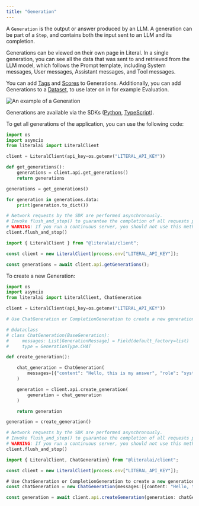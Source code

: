 ```yaml
---
title: "Generation"
---
```


A `Generation` is the output or answer produced by an LLM. A generation can be part of a `Step`, and contains both the input sent to an LLM and its completion. 

Generations can be viewed on their own page in Literal. In a single generation, you can see all the data that was sent to and retrieved from the LLM model, which follows the Prompt template, including System messages, User messages, Assistant messages, and Tool messages.

You can add [Tags](/concepts/thread/tags) and [Scores](/concept/score) to Generations. Additionally, you can add Generations to a [Dataset](/concepts/dataset), to use later on in for example Evaluation. 

<Frame caption="An example of a Generation on Literal">     
  <img
    src="/images/generation-example.png"
    alt="An example of a Generation"
  />
</Frame>

Generations are available via the SDKs ([Python](/python-client/api-reference/generation), [TypeScript](/typescript-client/api-reference)).

To get all generations of the application, you can use the following code:

<CodeGroup>

```python Python
import os
import asyncio
from literalai import LiteralClient

client = LiteralClient(api_key=os.getenv("LITERAL_API_KEY"))

def get_generations():
    generations = client.api.get_generations()
    return generations

generations = get_generations()

for generation in generations.data:
    print(generation.to_dict())

# Network requests by the SDK are performed asynchronously.
# Invoke flush_and_stop() to guarantee the completion of all requests prior to the process termination.
# WARNING: If you run a continuous server, you should not use this method.
client.flush_and_stop()
```

```typescript TypeScript
import { LiteralClient } from "@literalai/client";

const client = new LiteralClient(process.env["LITERAL_API_KEY"]);

const generations = await client.api.getGenerations();
```

</CodeGroup>

To create a new Generation:

<CodeGroup>

```python Python
import os
import asyncio
from literalai import LiteralClient, ChatGeneration

client = LiteralClient(api_key=os.getenv("LITERAL_API_KEY"))

# Use ChatGeneration or CompletionGeneration to create a new generation

# @dataclass
# class ChatGeneration(BaseGeneration):
#     messages: List[GenerationMessage] = Field(default_factory=list)
#     type = GenerationType.CHAT

def create_generation():

    chat_generation = ChatGeneration(
        messages=[{"content": "Hello, this is my answer", "role": "system"}],
    )

    generation = client.api.create_generation(
        generation = chat_generation
    )

    return generation

generation = create_generation()

# Network requests by the SDK are performed asynchronously.
# Invoke flush_and_stop() to guarantee the completion of all requests prior to the process termination.
# WARNING: If you run a continuous server, you should not use this method.
client.flush_and_stop()
```

```typescript TypeScript
import { LiteralClient, ChatGeneration} from "@literalai/client";

const client = new LiteralClient(process.env["LITERAL_API_KEY"]);

# Use ChatGeneration or CompletionGeneration to create a new generation
const chatGeneration = new ChatGeneration(messages:[{content: "Hello, this is my answer", role: "system"}])

const generation = await client.api.createGeneration(generation: chatGeneration);
```

</CodeGroup>